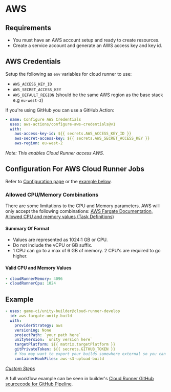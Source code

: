 # AWS

## Requirements

- You must have an AWS account setup and ready to create resources.
- Create a service account and generate an AWS access key and key id.

## AWS Credentials

Setup the following as `env` variables for cloud runner to use:

- `AWS_ACCESS_KEY_ID`
- `AWS_SECRET_ACCESS_KEY`
- `AWS_DEFAULT_REGION` (should be the same AWS region as the base stack e.g `eu-west-2`)

If you're using GitHub you can use a GitHub Action:

```yaml
- name: Configure AWS Credentials
  uses: aws-actions/configure-aws-credentials@v1
  with:
    aws-access-key-id: ${{ secrets.AWS_ACCESS_KEY_ID }}
    aws-secret-access-key: ${{ secrets.AWS_SECRET_ACCESS_KEY }}
    aws-region: eu-west-2
```

_Note:_ _This enables Cloud Runner access AWS._

## Configuration For AWS Cloud Runner Jobs

Refer to [Configuration page](../api-reference) or the [example below](#example).

### Allowed CPU/Memory Combinations

There are some limitations to the CPU and Memory parameters. AWS will only accept the following
combinations:
[AWS Fargate Documentation, Allowed CPU and memory values (Task Definitions)](https://docs.aws.amazon.com/AmazonECS/latest/developerguide/task_definition_parameters.html#task_size)

#### Summary Of Format

- Values are represented as 1024:1 GB or CPU.
- Do not include the vCPU or GB suffix.
- 1 CPU can go to a max of 6 GB of memory. 2 CPU's are required to go higher.

#### Valid CPU and Memory Values

```yaml
- cloudRunnerMemory: 4096
- cloudRunnerCpu: 1024
```

## Example

```yaml
- uses: game-ci/unity-builder@cloud-runner-develop
  id: aws-fargate-unity-build
  with:
    providerStrategy: aws
    versioning: None
    projectPath: `your path here`
    unityVersion: `unity version here`
    targetPlatform: ${{ matrix.targetPlatform }}
    gitPrivateToken: ${{ secrets.GITHUB_TOKEN }}
    # You may want to export your builds somewhere external so you can access it:
    containerHookFiles: aws-s3-upload-build
```

_[Custom Steps](../advanced-topics/custom-hooks/container-hooks)_

A full workflow example can be seen in builder's
[Cloud Runner GitHub sourcecode for GitHub Pipeline](https://github.com/game-ci/unity-builder/blob/309d668d637ae3e7ffe90d61612968db92e1e376/.github/workflows/cloud-runner-pipeline.yml#L109).
